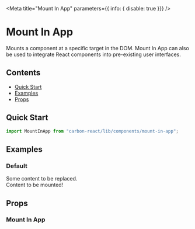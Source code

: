 
<Meta title="Mount In App" parameters={{ info: { disable: true }}} />

# Mount In App
Mounts a component at a specific target in the DOM. Mount In App can also be used to integrate React components into pre-existing user interfaces.

## Contents
- [Quick Start](#quick-start)
- [Examples](#examples)
- [Props](#props)

## Quick Start

```javascript
import MountInApp from "carbon-react/lib/components/mount-in-app";
```

## Examples

### Default
<Preview>
  <Story name="default">
    <div>
      <div id='carbon-demo'>Some content to be replaced.</div>
      <MountInApp targetId='carbon-demo'>
        <div>Content to be mounted!</div>
      </MountInApp>
    </div>
  </Story>
</Preview>

## Props

### Mount In App
<Props of={MountInApp} />